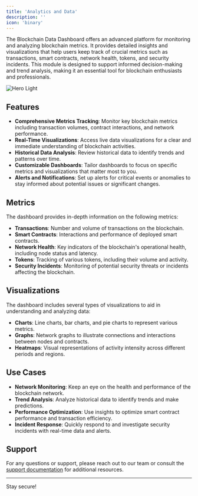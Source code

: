 ```yaml
---
title: 'Analytics and Data'
description: ''
icon: 'binary'
---
```


The Blockchain Data Dashboard offers an advanced platform for monitoring and analyzing blockchain metrics. It provides detailed insights and visualizations that help users keep track of crucial metrics such as transactions, smart contracts, network health, tokens, and security incidents. This module is designed to support informed decision-making and trend analysis, making it an essential tool for blockchain enthusiasts and professionals.

<img
  className="block"
  src="/images/analytics-data.svg"
  alt="Hero Light"
/>

## Features

- **Comprehensive Metrics Tracking**: Monitor key blockchain metrics including transaction volumes, contract interactions, and network performance.
- **Real-Time Visualizations**: Access live data visualizations for a clear and immediate understanding of blockchain activities.
- **Historical Data Analysis**: Review historical data to identify trends and patterns over time.
- **Customizable Dashboards**: Tailor dashboards to focus on specific metrics and visualizations that matter most to you.
- **Alerts and Notifications**: Set up alerts for critical events or anomalies to stay informed about potential issues or significant changes.

## Metrics

The dashboard provides in-depth information on the following metrics:

- **Transactions**: Number and volume of transactions on the blockchain.
- **Smart Contracts**: Interactions and performance of deployed smart contracts.
- **Network Health**: Key indicators of the blockchain's operational health, including node status and latency.
- **Tokens**: Tracking of various tokens, including their volume and activity.
- **Security Incidents**: Monitoring of potential security threats or incidents affecting the blockchain.

## Visualizations

The dashboard includes several types of visualizations to aid in understanding and analyzing data:

- **Charts**: Line charts, bar charts, and pie charts to represent various metrics.
- **Graphs**: Network graphs to illustrate connections and interactions between nodes and contracts.
- **Heatmaps**: Visual representations of activity intensity across different periods and regions.

## Use Cases

- **Network Monitoring**: Keep an eye on the health and performance of the blockchain network.
- **Trend Analysis**: Analyze historical data to identify trends and make predictions.
- **Performance Optimization**: Use insights to optimize smart contract performance and transaction efficiency.
- **Incident Response**: Quickly respond to and investigate security incidents with real-time data and alerts.

## Support

For any questions or support, please reach out to our team or consult the [support documentation](#) for additional resources.

---

Stay secure!